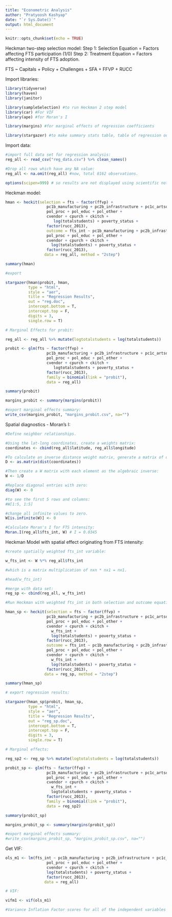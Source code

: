 ```yaml
---
title: "Econometric Analysis"
author: "Pratyoosh Kashyap"
date: "`r Sys.Date()`"
output: html_document
---
```


```r
knitr::opts_chunk$set(echo = TRUE)
```

Heckman two-step selection model:
Step 1: Selection Equation = Factors affecting FTS participation (1/0)
Step 2: Treatment Equation = Factors affecting intensity of FTS adoption.

FTS ~ Capitals + Policy + Challenges + SFA + FFVP + RUCC

Import libraries:

```r
library(tidyverse)
library(haven) 
library(janitor) 

library(sampleSelection) #to run Heckman 2 step model
library(car) #For VIF
library(ape) #for Moran's I

library(margins) #for marginal effects of regression coefficients

library(stargazer) #to make summary stats table, table of regression output.

```
Import data:

```r
#import full data set for regression analysis:
reg_all <- read_csv("reg_data.csv") %>% clean_names()

#Drop all rows which have any NA value:
reg_all <- na.omit(reg_all) #now, total 8162 observations. 

options(scipen=999) # so results are not displayed using scientific notation

```

Heckman model:

```r
hman <- heckit(selection = fts ~ factor(ffvp) +
                  pc1b_manufacturing + pc2b_infrastructure + pc1c_artsdiversity + pc2c_creativeindustries + pc1f + pc1h_healtheducation + pc2h_medicalfoodsecurity + pc1n_naturalamenitiesconservation + pc2n_farmland + pc1s_nonprofitsocialindustries + pc2s_publicvoiceparticipation + 
                  pol_proc + pol_educ + pol_other +
                  cvendor + cpurch + ckitch + 
                     log(totalstudents) + poverty_status +
                  factor(rucc_2013),
                  outcome = fts_int ~ pc1b_manufacturing + pc2b_infrastructure + pc1c_artsdiversity + pc2c_creativeindustries + pc1f + pc1h_healtheducation + pc2h_medicalfoodsecurity + pc1n_naturalamenitiesconservation + pc2n_farmland + pc1s_nonprofitsocialindustries + pc2s_publicvoiceparticipation +
                  pol_proc + pol_educ + pol_other +
                  cvendor + cpurch + ckitch + 
                    log(totalstudents) + poverty_status +
                  factor(rucc_2013), 
                 data = reg_all, method = "2step")

summary(hman)

#export

stargazer(hman$probit, hman,
          type = "html",
          style = "aer",
          title = "Regression Results",
          out = "reg.doc",
          intercept.bottom = T,
          intercept.top = F,
          digits = 3,
          single.row = T)

# Marginal Effects for probit:

reg_all <- reg_all %>% mutate(logtotalstudents = log(totalstudents))

probit <- glm(fts ~ factor(ffvp) +
                  pc1b_manufacturing + pc2b_infrastructure + pc1c_artsdiversity + pc2c_creativeindustries + pc1f + pc1h_healtheducation + pc2h_medicalfoodsecurity + pc1n_naturalamenitiesconservation + pc2n_farmland + pc1s_nonprofitsocialindustries + pc2s_publicvoiceparticipation + 
                  pol_proc + pol_educ + pol_other +
                  cvendor + cpurch + ckitch + 
                     logtotalstudents + poverty_status +
                  factor(rucc_2013), 
                  family = binomial(link = "probit"),
                  data = reg_all)

summary(probit)

margins_probit <- summary(margins(probit))

#export marginal effects summary:
write_csv(margins_probit, "margins_probit.csv", na="")

```
Spatial diagnostics - Moran's I:

```r
#Define neighbor relationships.

#Using the lat-long coordinates, create a weights matrix:
coordinates <- cbind(reg_all$latitude, reg_all$longitude)

#To calculate an inverse distance weight matrix, generate a matrix of distances (Euclidean):
D <- as.matrix(dist(coordinates))

#Then create a W matrix with each element as the algebraic inverse:
W <- 1/D

#Replace diagonal entries with zero:
diag(W) <- 0

#to see the first 5 rows and columns:
#W[1:5, 1:5]

#change all infinite values to zero.
W[is.infinite(W)] <- 0

#Calculate Moran's I for FTS intensity:
Moran.I(reg_all$fts_int, W) # I = 0.0345

```

Heckman Model with spatial effect originating from FTS intensity:

```r
#create spatially weighted fts_int variable:

w_fts_int <- W %*% reg_all$fts_int

#which is a matrix multiplication of nxn * nx1 = nx1.

#head(w_fts_int)

#merge with data set:
reg_sp <- cbind(reg_all, w_fts_int)

#Run Heckman with weighted fts_int in both selection and outcome equations:

hman_sp <- heckit(selection = fts ~ factor(ffvp) +
                  pc1b_manufacturing + pc2b_infrastructure + pc1c_artsdiversity + pc2c_creativeindustries + pc1f + pc1h_healtheducation + pc2h_medicalfoodsecurity + pc1n_naturalamenitiesconservation + pc2n_farmland + pc1s_nonprofitsocialindustries + pc2s_publicvoiceparticipation + 
                  pol_proc + pol_educ + pol_other +
                  cvendor + cpurch + ckitch + 
                    w_fts_int + 
                    log(totalstudents) + poverty_status +
                  factor(rucc_2013),
                  outcome = fts_int ~ pc1b_manufacturing + pc2b_infrastructure + pc1c_artsdiversity + pc2c_creativeindustries + pc1f + pc1h_healtheducation + pc2h_medicalfoodsecurity + pc1n_naturalamenitiesconservation + pc2n_farmland + pc1s_nonprofitsocialindustries + pc2s_publicvoiceparticipation +
                  pol_proc + pol_educ + pol_other +
                  cvendor + cpurch + ckitch + 
                    w_fts_int + 
                    log(totalstudents) + poverty_status +
                  factor(rucc_2013), 
                 data = reg_sp, method = "2step")

summary(hman_sp)

# export regression results:

stargazer(hman_sp$probit, hman_sp,
          type = "html",
          style = "aer",
          title = "Regression Results",
          out = "reg_sp.doc",
          intercept.bottom = T,
          intercept.top = F,
          digits = 3,
          single.row = T)

# Marginal effects:

reg_sp2 <- reg_sp %>% mutate(logtotalstudents = log(totalstudents))

probit_sp <- glm(fts ~ factor(ffvp) +
                  pc1b_manufacturing + pc2b_infrastructure + pc1c_artsdiversity + pc2c_creativeindustries + pc1f + pc1h_healtheducation + pc2h_medicalfoodsecurity + pc1n_naturalamenitiesconservation + pc2n_farmland + pc1s_nonprofitsocialindustries + pc2s_publicvoiceparticipation + 
                  pol_proc + pol_educ + pol_other +
                  cvendor + cpurch + ckitch + 
                    w_fts_int + 
                    logtotalstudents + poverty_status +
                  factor(rucc_2013), 
                  family = binomial(link = "probit"),
                  data = reg_sp2)

summary(probit_sp)

margins_probit_sp <- summary(margins(probit_sp))

#export marginal effects summary:
#write_csv(margins_probit_sp, "margins_probit_sp.csv", na="")

```

Get VIF:

```r
ols_m1 <- lm(fts_int ~ pc1b_manufacturing + pc2b_infrastructure + pc1c_artsdiversity + pc2c_creativeindustries + pc1f + pc1h_healtheducation + pc2h_medicalfoodsecurity + pc1n_naturalamenitiesconservation + pc2n_farmland + pc1s_nonprofitsocialindustries + pc2s_publicvoiceparticipation +
                  pol_proc + pol_educ + pol_other +
                  cvendor + cpurch + ckitch +
                  log(totalstudents) + poverty_status +
                  factor(rucc_2013),
                 data = reg_all)

# VIF:

vifm1 <- vif(ols_m1)

#Variance Inflation Factor scores for all of the independent variables were well under 4.0, suggesting little multicollinearity among the variables.

```

